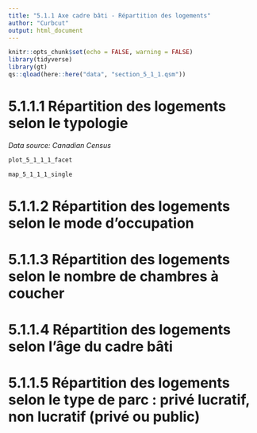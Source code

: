 ```yaml
---
title: "5.1.1 Axe cadre bâti - Répartition des logements"
author: "Curbcut"
output: html_document
---
```


```r
knitr::opts_chunk$set(echo = FALSE, warning = FALSE)
library(tidyverse)
library(gt)
qs::qload(here::here("data", "section_5_1_1.qsm"))
```

# 5.1.1.1 Répartition des logements selon le typologie

_Data source: Canadian Census_



```r
plot_5_1_1_1_facet
```

```r
map_5_1_1_1_single
```

# 5.1.1.2 Répartition des logements selon le mode d'occupation

# 5.1.1.3 Répartition des logements selon le nombre de chambres à coucher

# 5.1.1.4 Répartition des logements selon l'âge du cadre bâti

# 5.1.1.5 Répartition des logements selon le type de parc : privé lucratif, non lucratif (privé ou public)



